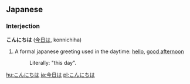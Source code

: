 ==Japanese==
===Interjection===
'''こんにちは''' ([[今日は]], konnichiha)

# A formal japanese greeting used in the daytime: [[hello]], [[good afternoon]]
#:Literally: "this day".

[[hu:こんにちは]]
[[ja:今日は]]
[[pl:こんにちは]]